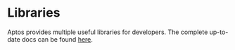 # Libraries

Aptos provides multiple useful libraries for developers. The complete up-to-date docs can be found [here](../../reference/move.md).
